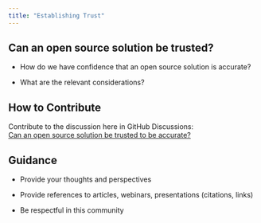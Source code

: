 ```yaml
---
title: "Establishing Trust"
---
```


## Can an open source solution be trusted?

-   How do we have confidence that an open source solution is accurate?

-   What are the relevant considerations?

## How to Contribute

Contribute to the discussion here in GitHub Discussions:\
[Can an open source solution be trusted to be accurate?](https://github.com/phuse-org/OSTCDA/discussions/3)

## Guidance

-   Provide your thoughts and perspectives

-   Provide references to articles, webinars, presentations (citations, links)

-   Be respectful in this community

